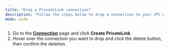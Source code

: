 ```yaml
---
title: "Drop a PrivateLink connection"
description: "Follow the steps below to drop a connection to your VPC when you no longer need it."
mode: wide
---
```


1. Go to the [**Connection**](https://cloud.risingwave.com/connection/) page and click **Create PrivateLink**.
2. Hover over the connection you want to drop and click the delete button, then confirm the deletion.
